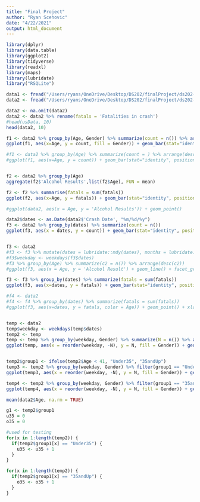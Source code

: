 ---
title: "Final Project"
author: "Ryan Scehovic"
date: "4/22/2021"
output: html_document
---

```{r}
library(dplyr)
library(data.table)
library(ggplot2)
library(tidyverse)
library(readxl)
library(maps)
library(lubridate)
library("RSQLite")
```

```{r}
data1 <- fread("/Users/ryans/OneDrive/Desktop/DS202/finalProject/ds202-group3-final/US_Accidents.csv")
data2 <- fread("/Users/ryans/OneDrive/Desktop/DS202/finalProject/ds202-group3-final/BigML_Dataset.csv")

data2 <- na.omit(data2)
data2 <- data2 %>% rename(fatals = 'Fatalities in crash')
#head(usData, 10)
head(data2, 10)
```

```{r}
f1 <- data2 %>% group_by(Age, Gender) %>% summarize(count = n()) %>% arrange(desc(count))
ggplot(f1, aes(x=Age, y = count, fill = Gender)) + geom_bar(stat="identity", position = "dodge") + xlab("Age (years)") + ylab("Number of Car Accidents") + ggtitle("Number of Accidents Given Age and Gender")

#f1 <- data2 %>% group_by(Age) %>% summarize(count = ) %>% arrange(desc(count))
#ggplot(f1, aes(x=Age, y = count)) + geom_bar(stat="identity", position = "dodge") + xlab("Age (years)") + ylab("Number of Car Accidents") + ggtitle("Number of Accidents Given Age")


f2 <- data2 %>% group_by(Age)
aggregate(f2$'Alcohol Results',list(f2$Age), FUN = mean)

f2 <- f2 %>% summarise(fatals = sum(fatals))
ggplot(f2, aes(x=Age, y = fatals)) + geom_bar(stat="identity", position = "dodge")

#ggplot(data2, aes(x = Age, y = 'Alcohol Results')) + geom_point()

data2$dates <- as.Date(data2$'Crash Date', "%m/%d/%y")
f3 <- data2 %>% group_by(dates) %>% summarize(count = n())
ggplot(f3, aes(x = dates, y = count)) + geom_bar(stat="identity", position = "dodge")


f3 <- data2
#f3 <- f3 %>% mutate(dates = lubridate::mdy(dates), months = lubridate::month(dates), days = lubridate::day(dates), years = lubridate::year(dates))
#f3$weekday <- weekdays(f3$dates)
#f3 %>% group_by(Age) %>% summarize(c2 = n()) %>% arrange(desc(c2))
#ggplot(f3, aes(x = Age, y = 'Alcohol Result') + geom_line() + facet_grid(~month(dates, label = TRUE)) + theme(axis.text.x = element_text(angle = 90, hjust = 1))

f3 <- f3 %>% group_by(dates) %>% summarize(fatals = sum(fatals)) 
ggplot(f3, aes(x=dates, y = fatals)) + geom_bar(stat="identity", position = "dodge") + xlab("Time") + ylab("Number of Car Accidents") + ggtitle("Number of Accidents Over Time")

#f4 <- data2
#f4 <- f4 %>% group_by(dates) %>% summarize(fatals = sum(fatals)) 
#ggplot(f3, aes(x=dates, y = fatals, color = Age)) + geom_point() + xlab("Time") + ylab("Number of Car Accidents") + ggtitle("Number of Accidents Over Time")


temp <- data2
temp$weekday <- weekdays(temp$dates)
temp2 <- temp
temp <- temp %>% group_by(weekday, Gender) %>% summarize(N = n()) %>% arrange(desc(N))
ggplot(temp, aes(x = reorder(weekday, -N), y = N, fill = Gender)) + geom_bar(stat = "identity", position = "dodge") + xlab("Day of the Week") + ylab("Number of Car Accidents") + ggtitle("Accidents")


temp2$group1 <- ifelse(temp2$Age < 41, "Under35", "35andUp")
temp3 <- temp2 %>% group_by(weekday, Gender) %>% filter(group1 == "Under35") %>% summarize(N = n()) %>% arrange(desc(N))
ggplot(temp3, aes(x = reorder(weekday, -N), y = N, fill = Gender)) + geom_bar(stat = "identity", position = "dodge") + xlab("Day of the Week") + ylab("Number of Car Accidents") + ggtitle("Under 41 Age Group")

temp4 <- temp2 %>% group_by(weekday, Gender) %>% filter(group1 == "35andUp") %>% summarize(N = n()) %>% arrange(desc(N))
ggplot(temp4, aes(x = reorder(weekday, -N), y = N, fill = Gender)) + geom_bar(stat = "identity", position = "dodge") + xlab("Day of the Week") + ylab("Number of Car Accidents") + ggtitle("41 and Older Group")

mean(data2$Age, na.rm = TRUE)

g1 <- temp2$group1
u35 = 0
o35 = 0

#used for testing
for(x in 1:length(temp2)) {
  if(temp2$group1[x] == "Under35") {
    u35 <- u35 + 1
  }
}

for(x in 1:length(temp2)) {
  if(temp2$group1[x] == "35andUp") {
    o35 <- o35 + 1
  }
}


```


